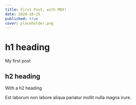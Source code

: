 ```yaml
---
title: First Post, with MDX!
date: 2020-10-25
published: true
cover: placeholder.png
---
```


# h1 heading

My first post

## h2 heading

With a h2 heading

Est laborum non labore aliqua pariatur mollit nulla magna irure.

